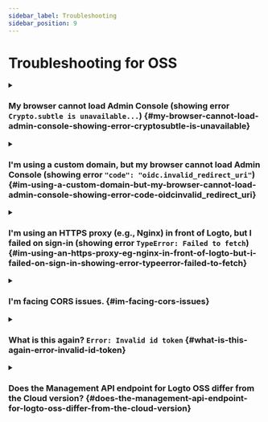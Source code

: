 ```yaml
---
sidebar_label: Troubleshooting
sidebar_position: 9
---
```


# Troubleshooting for OSS

<details>

<summary>

### My browser cannot load Admin Console (showing error `Crypto.subtle is unavailable...`) \{#my-browser-cannot-load-admin-console-showing-error-cryptosubtle-is-unavailable}

</summary>

Admin Console uses [Web Crypto API](https://developer.mozilla.org/en-US/docs/Web/API/Web_Crypto_API), which requires [secure contexts](https://developer.mozilla.org/en-US/docs/Web/Security/Secure_Contexts), i.e. HTTPS or HTTP with `localhost`.

If you use HTTP with an IP address or custom domain, then the browser cannot load Admin Console.

</details>

<details>

<summary>

### I'm using a custom domain, but my browser cannot load Admin Console (showing error `"code": "oidc.invalid_redirect_uri"`) \{#im-using-a-custom-domain-but-my-browser-cannot-load-admin-console-showing-error-code-oidcinvalid_redirect_uri}

</summary>

If you are using a custom domain rather than `localhost`, you need to set the environment variable `ENDPOINT` to the Logto URL. It is because of the strict requirement of Redirect URI in OIDC. See [Configuration](/concepts/core-service/configuration/) for details.

</details>

<details>

<summary>

### I'm using an HTTPS proxy (e.g., Nginx) in front of Logto, but I failed on sign-in (showing error `TypeError: Failed to fetch`) \{#im-using-an-https-proxy-eg-nginx-in-front-of-logto-but-i-failed-on-sign-in-showing-error-typeerror-failed-to-fetch}

</summary>

- First, make sure you have set the node environment variable `TRUST_PROXY_HEADER` to `true`. See [Configuration](/concepts/core-service/configuration/#using-a-https-proxy) for details.
- Also, you need to set `X-Forwarded-Proto` header to `https` in your proxy config. See [Trusting TLS offloading proxies](https://github.com/panva/node-oidc-provider/blob/main/docs/README.md#trusting-tls-offloading-proxies) for details.

</details>

<details>

<summary>

### I'm facing CORS issues. \{#im-facing-cors-issues}

</summary>

- If `ADMIN_ENDPOINT` is not specified, `localhost:[admin-port]` will be allowed to perform Cross-Origin Resource Sharing (CORS) in Logto.
- If `ADMIN_ENDPOINT` is specified, only requests from the origin of `ADMIN_ENDPOINT` will be allowed.

</details>

<details>

<summary>

### What is this again? `Error: Invalid id token` \{#what-is-this-again-error-invalid-id-token}

</summary>

If you are not messing up with your tokens, then in most cases this is caused by a mismatch of your server time and client time. Sync the time on both your server and client and try again.

</details>

<details>

<summary>

### Does the Management API endpoint for Logto OSS differ from the Cloud version? \{#does-the-management-api-endpoint-for-logto-oss-differ-from-the-cloud-version}

</summary>

Yes. The Logto Management API identifier is different for Logto Cloud and the self-hosted (Open Source) version:

- Logto Cloud: `https://[tenant-id].logto.app/api`

- Logto Open Source: `https://default.logto.app/api`

</details>
